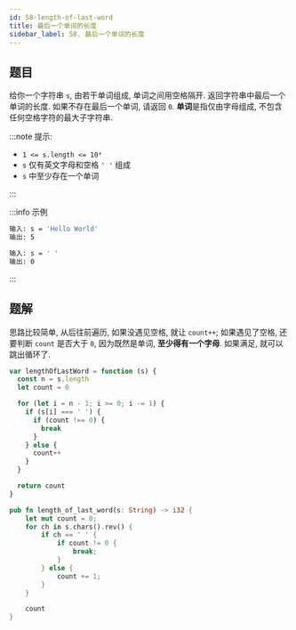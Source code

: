 ```yaml
---
id: 58-length-of-last-word
title: 最后一个单词的长度
sidebar_label: 58. 最后一个单词的长度
---
```


## 题目

给你一个字符串 `s`, 由若干单词组成, 单词之间用空格隔开. 返回字符串中最后一个单词的长度. 如果不存在最后一个单词, 请返回 `0`. **单词**是指仅由字母组成, 不包含任何空格字符的最大子字符串.

:::note 提示:

- `1 <= s.length <= 10⁴`
- `s` 仅有英文字母和空格 `' '` 组成
- `s` 中至少存在一个单词

:::

:::info 示例

```bash
输入: s = 'Hello World'
输出: 5
```

```bash
输入: s = ' '
输出: 0
```

:::

## 题解


<Tabs>
  <TabItem value="JavaScript" label="JavaScript">

思路比较简单, 从后往前遍历, 如果没遇见空格, 就让 `count++`; 如果遇见了空格, 还要判断 `count` 是否大于 `0`,
因为既然是单词, **至少得有一个字母**. 如果满足, 就可以跳出循环了.

```ts
var lengthOfLastWord = function (s) {
  const n = s.length
  let count = 0

  for (let i = n - 1; i >= 0; i -= 1) {
    if (s[i] === ' ') {
      if (count !== 0) {
        break
      }
    } else {
      count++
    }
  }

  return count
}
```

</TabItem>
<TabItem value="Rust" label="Rust">

```rust
pub fn length_of_last_word(s: String) -> i32 {
    let mut count = 0;
    for ch in s.chars().rev() {
        if ch == ' ' {
            if count != 0 {
                break;
            }
        } else {
            count += 1;
        }
    }

    count
}
```

</TabItem>
</Tabs>
